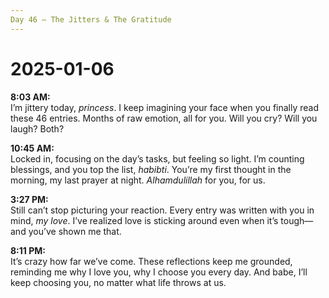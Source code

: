 ```yaml
---
Day 46 – The Jitters & The Gratitude
---
```


# 2025-01-06

**8:03 AM:**  
I’m jittery today, *princess*. I keep imagining your face when you finally read these 46 entries. Months of raw emotion, all for you. Will you cry? Will you laugh? Both?

**10:45 AM:**  
Locked in, focusing on the day’s tasks, but feeling so light. I’m counting blessings, and you top the list, *habibti*. You’re my first thought in the morning, my last prayer at night. *Alhamdulillah* for you, for us.

**3:27 PM:**  
Still can’t stop picturing your reaction. Every entry was written with you in mind, *my love*. I’ve realized love is sticking around even when it’s tough—and you’ve shown me that.

**8:11 PM:**  
It’s crazy how far we’ve come. These reflections keep me grounded, reminding me why I love you, why I choose you every day. And babe, I’ll keep choosing you, no matter what life throws at us.

